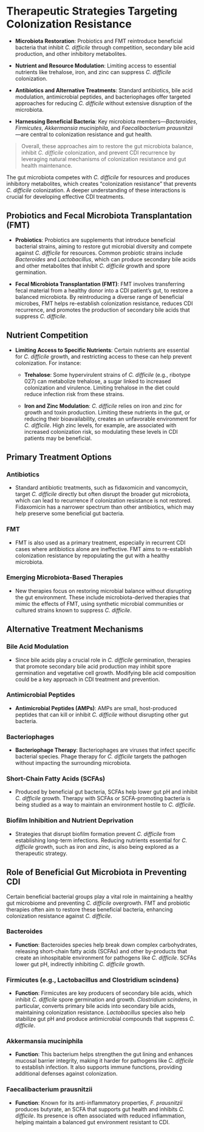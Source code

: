# Therapeutic Strategies Targeting Colonization Resistance

-   **Microbiota Restoration**: Probiotics and FMT reintroduce
    beneficial bacteria that inhibit *C. difficile* through competition,
    secondary bile acid production, and other inhibitory metabolites.

-   **Nutrient and Resource Modulation**: Limiting access to essential
    nutrients like trehalose, iron, and zinc can suppress *C. difficile*
    colonization.

-   **Antibiotics and Alternative Treatments**: Standard antibiotics,
    bile acid modulation, antimicrobial peptides, and bacteriophages
    offer targeted approaches for reducing *C. difficile* without
    extensive disruption of the microbiota.

-   **Harnessing Beneficial Bacteria**: Key microbiota
    members---*Bacteroides*, *Firmicutes*, *Akkermansia muciniphila*,
    and *Faecalibacterium prausnitzii*---are central to colonization
    resistance and gut health.

> Overall, these approaches aim to restore the gut microbiota balance,
> inhibit *C. difficile* colonization, and prevent CDI recurrence by
> leveraging natural mechanisms of colonization resistance and gut
> health maintenance.

The gut microbiota competes with *C. difficile* for resources and
produces inhibitory metabolites, which creates "colonization resistance"
that prevents *C. difficile* colonization. A deeper understanding of
these interactions is crucial for developing effective CDI treatments.

## Probiotics and Fecal Microbiota Transplantation (FMT)

-   **Probiotics**: Probiotics are supplements that introduce beneficial
    bacterial strains, aiming to restore gut microbial diversity and
    compete against *C. difficile* for resources. Common probiotic
    strains include *Bacteroides* and *Lactobacillus*, which can produce
    secondary bile acids and other metabolites that inhibit *C.
    difficile* growth and spore germination.

-   **Fecal Microbiota Transplantation (FMT)**: FMT involves
    transferring fecal material from a healthy donor into a CDI
    patient's gut, to restore a balanced microbiota. By reintroducing a
    diverse range of beneficial microbes, FMT helps re-establish
    colonization resistance, reduces CDI recurrence, and promotes the
    production of secondary bile acids that suppress *C. difficile*.

## Nutrient Competition

-   **Limiting Access to Specific Nutrients**: Certain nutrients are
    essential for *C. difficile* growth, and restricting access to these
    can help prevent colonization. For instance:

    -   **Trehalose**: Some hypervirulent strains of *C. difficile*
        (e.g., ribotype 027) can metabolize trehalose, a sugar linked to
        increased colonization and virulence. Limiting trehalose in the
        diet could reduce infection risk from these strains.

    -   **Iron and Zinc Modulation**: *C. difficile* relies on iron and
        zinc for growth and toxin production. Limiting these nutrients
        in the gut, or reducing their bioavailability, creates an
        unfavorable environment for *C. difficile*. High zinc levels,
        for example, are associated with increased colonization risk, so
        modulating these levels in CDI patients may be beneficial.

## Primary Treatment Options

### Antibiotics

-   Standard antibiotic treatments, such as fidaxomicin and vancomycin,
    target *C. difficile* directly but often disrupt the broader gut
    microbiota, which can lead to recurrence if colonization resistance
    is not restored. Fidaxomicin has a narrower spectrum than other
    antibiotics, which may help preserve some beneficial gut bacteria.

### FMT

-   FMT is also used as a primary treatment, especially in recurrent CDI
    cases where antibiotics alone are ineffective. FMT aims to
    re-establish colonization resistance by repopulating the gut with a
    healthy microbiota.

### Emerging Microbiota-Based Therapies

-   New therapies focus on restoring microbial balance without
    disrupting the gut environment. These include microbiota-derived
    therapies that mimic the effects of FMT, using synthetic microbial
    communities or cultured strains known to suppress *C. difficile*.

## Alternative Treatment Mechanisms

### Bile Acid Modulation

-   Since bile acids play a crucial role in *C. difficile* germination,
    therapies that promote secondary bile acid production may inhibit
    spore germination and vegetative cell growth. Modifying bile acid
    composition could be a key approach in CDI treatment and prevention.

### Antimicrobial Peptides

-   **Antimicrobial Peptides (AMPs)**: AMPs are small, host-produced
    peptides that can kill or inhibit *C. difficile* without disrupting
    other gut bacteria.

### Bacteriophages

-   **Bacteriophage Therapy**: Bacteriophages are viruses that infect
    specific bacterial species. Phage therapy for *C. difficile* targets
    the pathogen without impacting the surrounding microbiota.

### Short-Chain Fatty Acids (SCFAs)

-   Produced by beneficial gut bacteria, SCFAs help lower gut pH and
    inhibit *C. difficile* growth. Therapy with SCFAs or SCFA-promoting
    bacteria is being studied as a way to maintain an environment
    hostile to *C. difficile*.

### Biofilm Inhibition and Nutrient Deprivation 

-   Strategies that disrupt biofilm formation prevent *C. difficile*
    from establishing long-term infections. Reducing nutrients essential
    for *C. difficile* growth, such as iron and zinc, is also being
    explored as a therapeutic strategy.

## Role of Beneficial Gut Microbiota in Preventing CDI

Certain beneficial bacterial groups play a vital role in maintaining a
healthy gut microbiome and preventing *C. difficile* overgrowth. FMT and
probiotic therapies often aim to restore these beneficial bacteria,
enhancing colonization resistance against *C. difficile*.

### Bacteroides

-   **Function**: Bacteroides species help break down complex
    carbohydrates, releasing short-chain fatty acids (SCFAs) and other
    by-products that create an inhospitable environment for pathogens
    like *C. difficile*. SCFAs lower gut pH, indirectly inhibiting *C.
    difficile* growth.

### Firmicutes (e.g., Lactobacillus and Clostridium scindens)

-   **Function**: Firmicutes are key producers of secondary bile acids,
    which inhibit *C. difficile* spore germination and growth.
    *Clostridium scindens*, in particular, converts primary bile acids
    into secondary bile acids, maintaining colonization resistance.
    *Lactobacillus* species also help stabilize gut pH and produce
    antimicrobial compounds that suppress *C. difficile*.

### Akkermansia muciniphila

-   **Function**: This bacterium helps strengthen the gut lining and
    enhances mucosal barrier integrity, making it harder for pathogens
    like *C. difficile* to establish infection. It also supports immune
    functions, providing additional defenses against colonization.

### Faecalibacterium prausnitzii

-   **Function**: Known for its anti-inflammatory properties, *F.
    prausnitzii* produces butyrate, an SCFA that supports gut health and
    inhibits *C. difficile*. Its presence is often associated with
    reduced inflammation, helping maintain a balanced gut environment
    resistant to CDI.

